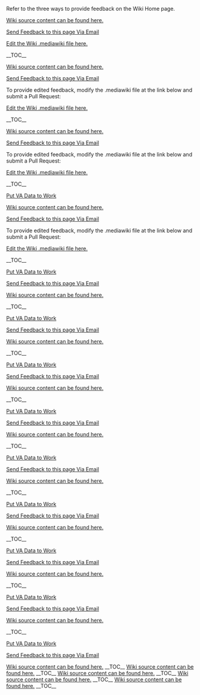﻿<p>Refer to the three ways to provide feedback on the Wiki Home page.</p>
<p><a href=https://github.com/department-of-veterans-affairs/ES-ASG/tree/master/Projects/ES%20ASG/ES%20ASG%20API%20Playbook%20Project/Content/05.02%20ASG_API%20Playbook_Environment%20Properties_Section>Wiki source content can be found here.</a></p>
<p><a href=mailto:jordan.braunstein@visualintegrator.com;paul.marshall4@va.gov>Send Feedback to this page Via Email</a></p>
<p><a href="https://github.com/department-of-veterans-affairs/ES-ASG/tree/master/Projects/ES%20ASG/ES%20ASG%20API%20Playbook%20Project/Content/05.02%20ASG_API%20Playbook_Environment%20Properties_Section/.mediawiki">Edit the Wiki .mediawiki file here.</a></p>
<p>__TOC__</p>
<p><a href=https://github.com/department-of-veterans-affairs/ES-ASG/tree/master/Projects/ES%20ASG/ES%20ASG%20API%20Playbook%20Project/Content/05.02%20ASG_API%20Playbook_Environment%20Properties_Section>Wiki source content can be found here.</a></p>
<p><a href=mailto:jordan.braunstein@visualintegrator.com;paul.marshall4@va.gov>Send Feedback to this page Via Email</a></p>
<p>To provide edited feedback, modify the .mediawiki file at the link below and submit a Pull Request:</p>
<p><a href="https://github.com/department-of-veterans-affairs/ES-ASG/tree/master/Projects/ES%20ASG/ES%20ASG%20API%20Playbook%20Project/Content/05.02%20ASG_API%20Playbook_Environment%20Properties_Section/.mediawiki">Edit the Wiki .mediawiki file here.</a></p>
<p>__TOC__</p>
<p><a href=https://github.com/department-of-veterans-affairs/ES-ASG/tree/master/Projects/ES%20ASG/ES%20ASG%20API%20Playbook%20Project/Content/05.02%20ASG_API%20Playbook_Environment%20Properties_Section>Wiki source content can be found here.</a></p>
<p><a href=mailto:jordan.braunstein@visualintegrator.com;paul.marshall4@va.gov>Send Feedback to this page Via Email</a></p>
<p>To provide edited feedback, modify the .mediawiki file at the link below and submit a Pull Request:</p>
<p><a href="https://github.com/department-of-veterans-affairs/ES-ASG/tree/master/Projects/ES%20ASG/ES%20ASG%20API%20Playbook%20Project/Content/05.02%20ASG_API%20Playbook_Environment%20Properties_Section/.mediawiki">Edit the Wiki .mediawiki file here.</a></p>
<p>__TOC__</p>
<a href=https://department-of-veterans-affairs.github.io/vets-contrib>Put VA Data to Work</a>
<p><a href=https://github.com/department-of-veterans-affairs/ES-ASG/tree/master/Projects/ES%20ASG/ES%20ASG%20API%20Playbook%20Project/Content/05.02%20ASG_API%20Playbook_Environment%20Properties_Section>Wiki source content can be found here.</a></p>
<p><a href=mailto:jordan.braunstein@visualintegrator.com;paul.marshall4@va.gov>Send Feedback to this page Via Email</a></p>
<p>To provide edited feedback, modify the .mediawiki file at the link below and submit a Pull Request:</p>
<p><a href="https://github.com/department-of-veterans-affairs/ES-ASG/tree/master/Projects/ES%20ASG/ES%20ASG%20API%20Playbook%20Project/Content/05.02%20ASG_API%20Playbook_Environment%20Properties_Section/.mediawiki">Edit the Wiki .mediawiki file here.</a></p>
<p>__TOC__</p>
<a href=https://department-of-veterans-affairs.github.io/vets-contrib>Put VA Data to Work</a>
<p><a href=mailto:jordan.braunstein@visualintegrator.com;paul.marshall4@va.gov>Send Feedback to this page Via Email</a></p>
<p><a href=https://github.com/department-of-veterans-affairs/ES-ASG/tree/master/Projects/ES%20ASG/ES%20ASG%20API%20Playbook%20Project/Content/05.02%20ASG_API%20Playbook_Environment%20Properties_Section>Wiki source content can be found here.</a></p>
<p>__TOC__</p>
<a href=https://department-of-veterans-affairs.github.io/vets-contrib>Put VA Data to Work</a>
<p><a href=mailto:jordan.braunstein@visualintegrator.com;paul.marshall4@va.gov>Send Feedback to this page Via Email</a></p>
<p><a href=https://github.com/department-of-veterans-affairs/ES-ASG/tree/master/Projects/ES%20ASG/ES%20ASG%20API%20Playbook%20Project/Content/05.02%20ASG_API%20Playbook_Environment%20Properties_Section>Wiki source content can be found here.</a></p>
<p>__TOC__</p>
<a href=https://department-of-veterans-affairs.github.io/vets-contrib>Put VA Data to Work</a>
<p><a href=mailto:jordan.braunstein@visualintegrator.com;paul.marshall4@va.gov>Send Feedback to this page Via Email</a></p>
<p><a href=https://github.com/department-of-veterans-affairs/ES-ASG/tree/master/Projects/ES%20ASG/ES%20ASG%20API%20Playbook%20Project/Content/05.02%20ASG_API%20Playbook_Environment%20Properties_Section>Wiki source content can be found here.</a></p>
<p>__TOC__</p>
<a href=https://department-of-veterans-affairs.github.io/vets-contrib>Put VA Data to Work</a>
<p><a href=mailto:jordan.braunstein@visualintegrator.com;paul.marshall4@va.gov>Send Feedback to this page Via Email</a></p>
<p><a href=https://github.com/department-of-veterans-affairs/ES-ASG/tree/master/Projects/ES%20ASG/ES%20ASG%20API%20Playbook%20Project/Content/05.02%20ASG_API%20Playbook_Environment%20Properties_Section>Wiki source content can be found here.</a></p>
<p>__TOC__</p>
<a href=https://department-of-veterans-affairs.github.io/vets-contrib>Put VA Data to Work</a>
<p><a href=mailto:jordan.braunstein@visualintegrator.com;paul.marshall4@va.gov>Send Feedback to this page Via Email</a></p>
<p><a href=https://github.com/department-of-veterans-affairs/ES-ASG/tree/master/Projects/ES%20ASG/ES%20ASG%20API%20Playbook%20Project/Content/05.02%20ASG_API%20Playbook_Environment%20Properties_Section>Wiki source content can be found here.</a></p>
<p>__TOC__</p>
<a href=https://department-of-veterans-affairs.github.io/vets-contrib>Put VA Data to Work</a>
<p><a href=mailto:jordan.braunstein@visualintegrator.com;paul.marshall4@va.gov>Send Feedback to this page Via Email</a></p>
<p><a href=https://github.com/department-of-veterans-affairs/ES-ASG/tree/master/Projects/ES%20ASG/ES%20ASG%20API%20Playbook%20Project/Content/05.02%20ASG_API%20Playbook_Environment%20Properties_Section>Wiki source content can be found here.</a></p>
<p>__TOC__</p>
<p><a href=https://department-of-veterans-affairs.github.io/vets-contrib>Put VA Data to Work</a></p>
<p><a href=mailto:jordan.braunstein@visualintegrator.com;paul.marshall4@va.gov>Send Feedback to this page Via Email</a></p>
<p><a href=https://github.com/department-of-veterans-affairs/ES-ASG/tree/master/Projects/ES%20ASG/ES%20ASG%20API%20Playbook%20Project/Content/05.02%20ASG_API%20Playbook_Environment%20Properties_Section>Wiki source content can be found here.</a></p>
<p>__TOC__</p>
<p><a href=https://department-of-veterans-affairs.github.io/vets-contrib>Put VA Data to Work</a></p>
<p><a href=mailto:jordan.braunstein@visualintegrator.com;paul.marshall4@va.gov>Send Feedback to this page Via Email</a></p>
<p><a href=https://github.com/department-of-veterans-affairs/ES-ASG/raw/master/Projects/ES0ASG/ES0ASG0API0Playbook0Project/Content/01.000ASG_API0Playbook_Introduction_Section>Wiki source content can be found here.</a></p>
<p>__TOC__</p>
<a href=https://department-of-veterans-affairs.github.io/vets-contrib>Put VA Data to Work</a>
<p><a href=mailto:jordan.braunstein@visualintegrator.com;paul.marshall4@va.gov>Send Feedback to this page Via Email</a>
<p><a href=https://github.com/department-of-veterans-affairs/ES-ASG/raw/master/Projects/ES0ASG/ES0ASG0API0Playbook0Project/Content/01.000ASG_API0Playbook_Introduction_Section>Wiki source content can be found here.</a>
__TOC__
<a href='https://github.com/department-of-veterans-affairs/ES-ASG/raw/master/Projects/ES%20ASG/ES%20ASG%20API%20Playbook%20Project/Content/05.02%20ASG_API%20Playbook_Environment%20Properties_Section'>Wiki source content can be found here.</a>
__TOC__
<a href='https://github.com/department-of-veterans-affairs/ES-ASG/raw/master/Projects/ES%20ASG/ES%20ASG%20API%20Playbook%20Project/Content/05.02%20ASG_API%20Playbook_Environment%20Properties_Section'>Wiki source content can be found here.</a>
__TOC__
<a href='https://github.com/department-of-veterans-affairs/ES-ASG/raw/master/Projects/ES%20ASG/ES%20ASG%20API%20Playbook%20Project/Content/05.02%20ASG_API%20Playbook_Environment%20Properties_Section'>Wiki source content can be found here.</a>
__TOC__
<a href='https://github.com/department-of-veterans-affairs/ES-ASG/raw/master/Projects/ES%20ASG/ES%20ASG%20API%20Playbook%20Project/Content/05.02%20ASG_API%20Playbook_Environment%20Properties_Section'>Wiki source content can be found here.</a>
__TOC__

































































